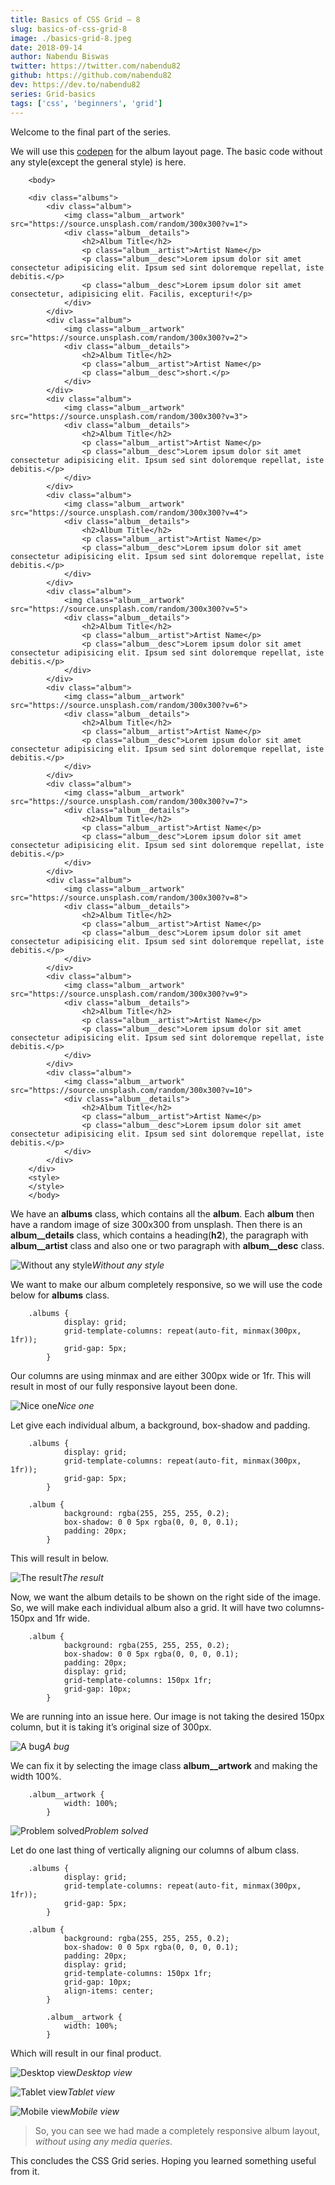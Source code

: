 ```yaml
---
title: Basics of CSS Grid — 8
slug: basics-of-css-grid-8
image: ./basics-grid-8.jpeg
date: 2018-09-14
author: Nabendu Biswas
twitter: https://twitter.com/nabendu82
github: https://github.com/nabendu82
dev: https://dev.to/nabendu82
series: Grid-basics
tags: ['css', 'beginners', 'grid']
---
```


Welcome to the final part of the series.

We will use this [codepen](https://codepen.io/nabendu82/full/qMKBOw/) for the album layout page. The basic code without any style(except the general style) is here.

<div className={styles.code__block}>

```
    <body>

    <div class="albums">
        <div class="album">
            <img class="album__artwork" src="https://source.unsplash.com/random/300x300?v=1">
            <div class="album__details">
                <h2>Album Title</h2>
                <p class="album__artist">Artist Name</p>
                <p class="album__desc">Lorem ipsum dolor sit amet consectetur adipisicing elit. Ipsum sed sint doloremque repellat, iste debitis.</p>
                <p class="album__desc">Lorem ipsum dolor sit amet consectetur, adipisicing elit. Facilis, excepturi!</p>
            </div>
        </div>
        <div class="album">
            <img class="album__artwork" src="https://source.unsplash.com/random/300x300?v=2">
            <div class="album__details">
                <h2>Album Title</h2>
                <p class="album__artist">Artist Name</p>
                <p class="album__desc">short.</p>
            </div>
        </div>
        <div class="album">
            <img class="album__artwork" src="https://source.unsplash.com/random/300x300?v=3">
            <div class="album__details">
                <h2>Album Title</h2>
                <p class="album__artist">Artist Name</p>
                <p class="album__desc">Lorem ipsum dolor sit amet consectetur adipisicing elit. Ipsum sed sint doloremque repellat, iste debitis.</p>
            </div>
        </div>
        <div class="album">
            <img class="album__artwork" src="https://source.unsplash.com/random/300x300?v=4">
            <div class="album__details">
                <h2>Album Title</h2>
                <p class="album__artist">Artist Name</p>
                <p class="album__desc">Lorem ipsum dolor sit amet consectetur adipisicing elit. Ipsum sed sint doloremque repellat, iste debitis.</p>
            </div>
        </div>
        <div class="album">
            <img class="album__artwork" src="https://source.unsplash.com/random/300x300?v=5">
            <div class="album__details">
                <h2>Album Title</h2>
                <p class="album__artist">Artist Name</p>
                <p class="album__desc">Lorem ipsum dolor sit amet consectetur adipisicing elit. Ipsum sed sint doloremque repellat, iste debitis.</p>
            </div>
        </div>
        <div class="album">
            <img class="album__artwork" src="https://source.unsplash.com/random/300x300?v=6">
            <div class="album__details">
                <h2>Album Title</h2>
                <p class="album__artist">Artist Name</p>
                <p class="album__desc">Lorem ipsum dolor sit amet consectetur adipisicing elit. Ipsum sed sint doloremque repellat, iste debitis.</p>
            </div>
        </div>
        <div class="album">
            <img class="album__artwork" src="https://source.unsplash.com/random/300x300?v=7">
            <div class="album__details">
                <h2>Album Title</h2>
                <p class="album__artist">Artist Name</p>
                <p class="album__desc">Lorem ipsum dolor sit amet consectetur adipisicing elit. Ipsum sed sint doloremque repellat, iste debitis.</p>
            </div>
        </div>
        <div class="album">
            <img class="album__artwork" src="https://source.unsplash.com/random/300x300?v=8">
            <div class="album__details">
                <h2>Album Title</h2>
                <p class="album__artist">Artist Name</p>
                <p class="album__desc">Lorem ipsum dolor sit amet consectetur adipisicing elit. Ipsum sed sint doloremque repellat, iste debitis.</p>
            </div>
        </div>
        <div class="album">
            <img class="album__artwork" src="https://source.unsplash.com/random/300x300?v=9">
            <div class="album__details">
                <h2>Album Title</h2>
                <p class="album__artist">Artist Name</p>
                <p class="album__desc">Lorem ipsum dolor sit amet consectetur adipisicing elit. Ipsum sed sint doloremque repellat, iste debitis.</p>
            </div>
        </div>
        <div class="album">
            <img class="album__artwork" src="https://source.unsplash.com/random/300x300?v=10">
            <div class="album__details">
                <h2>Album Title</h2>
                <p class="album__artist">Artist Name</p>
                <p class="album__desc">Lorem ipsum dolor sit amet consectetur adipisicing elit. Ipsum sed sint doloremque repellat, iste debitis.</p>
            </div>
        </div>
    </div>
    <style>
    </style>
    </body>
```

</div>

We have an **albums** class, which contains all the **album**. Each **album** then have a random image of size 300x300 from unsplash. Then there is an **album__details** class, which contains a heading(**h2**), the paragraph with **album__artist** class and also one or two paragraph with **album__desc** class.

![Without any style](https://cdn-images-1.medium.com/max/5760/1*nazw1s0C8qGiUUHajc3ckg.png)*Without any style*

We want to make our album completely responsive, so we will use the code below for **albums** class.

<div className={styles.code__block}>

```
    .albums {
            display: grid;
            grid-template-columns: repeat(auto-fit, minmax(300px, 1fr));
            grid-gap: 5px;
        }
```

</div>

Our columns are using minmax and are either 300px wide or 1fr. This will result in most of our fully responsive layout been done.

![Nice one](https://cdn-images-1.medium.com/max/5760/1*TeX6RnLf073oJ0wv8Z0eMw.png)*Nice one*

Let give each individual album, a background, box-shadow and padding.

<div className={styles.code__block}>

```
    .albums {
            display: grid;
            grid-template-columns: repeat(auto-fit, minmax(300px, 1fr));
            grid-gap: 5px;
        }

    .album {
            background: rgba(255, 255, 255, 0.2);
            box-shadow: 0 0 5px rgba(0, 0, 0, 0.1);
            padding: 20px;
        }
```

</div>

This will result in below.

![The result](https://cdn-images-1.medium.com/max/5760/1*WQtHeZ4gIrUH9hcWxCdyyg.png)*The result*

Now, we want the album details to be shown on the right side of the image. So, we will make each individual album also a grid. It will have two columns- 150px and 1fr wide.

<div className={styles.code__block}>

```
    .album {
            background: rgba(255, 255, 255, 0.2);
            box-shadow: 0 0 5px rgba(0, 0, 0, 0.1);
            padding: 20px;
            display: grid;
            grid-template-columns: 150px 1fr;
            grid-gap: 10px;
        }
```

</div>

We are running into an issue here. Our image is not taking the desired 150px column, but it is taking it’s original size of 300px.

![A bug](https://cdn-images-1.medium.com/max/5760/1*Jv5d9_bG72rmgqfk4sSeFA.png)*A bug*

We can fix it by selecting the image class **album__artwork** and making the width 100%.

<div className={styles.code__block}>

```
    .album__artwork {
            width: 100%;
        }
```

</div>

![Problem solved](https://cdn-images-1.medium.com/max/5760/1*HdeGb8Ba2eYWSifliRhafA.png)*Problem solved*

Let do one last thing of vertically aligning our columns of album class.

<div className={styles.code__block}>

```
    .albums {
            display: grid;
            grid-template-columns: repeat(auto-fit, minmax(300px, 1fr));
            grid-gap: 5px;
        }

    .album {
            background: rgba(255, 255, 255, 0.2);
            box-shadow: 0 0 5px rgba(0, 0, 0, 0.1);
            padding: 20px;
            display: grid;
            grid-template-columns: 150px 1fr;
            grid-gap: 10px;
            align-items: center;
        }

        .album__artwork {
            width: 100%;
        }
```

</div>

Which will result in our final product.

![Desktop view](https://cdn-images-1.medium.com/max/5760/1*JzKLQoXa6BJPXLgBVq7boQ.png)*Desktop view*

![Tablet view](https://cdn-images-1.medium.com/max/4384/1*uCjO7Kl5qU2W_N0fr0V72g.png)*Tablet view*

![Mobile view](https://cdn-images-1.medium.com/max/2144/1*sT1RGWguUcZMdfGujmrcrA.png)*Mobile view*
> So, you can see we had made a completely responsive album layout, *without using any media queries*.

This concludes the CSS Grid series. Hoping you learned something useful from it.
